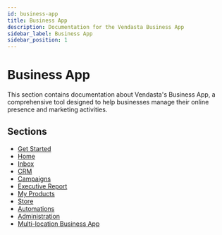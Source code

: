 ```yaml
---
id: business-app
title: Business App
description: Documentation for the Vendasta Business App
sidebar_label: Business App
sidebar_position: 1
---
```


# Business App

This section contains documentation about Vendasta's Business App, a comprehensive tool designed to help businesses manage their online presence and marketing activities.

## Sections

- [Get Started](/business-app/get-started)
- [Home](/business-app/home)
- [Inbox](/business-app/inbox)
- [CRM](/business-app/crm)
- [Campaigns](/business-app/campaigns)
- [Executive Report](/business-app/executive-report)
- [My Products](/business-app/my-products)
- [Store](/business-app/store)
- [Automations](/business-app/automations)
- [Administration](/business-app/administration)
- [Multi-location Business App](/business-app/multi-location-business-app)